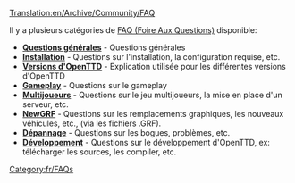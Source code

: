 [[Translation:en/Archive/Community/FAQ]]

{{fr/Manual/Table des matières}}
Il y a plusieurs catégories de [https://www.wikipedia.org/wiki/FAQ FAQ (Foire Aux Questions)] disponible:

*'''[[fr/Manual/FAQ Questions générales|Questions générales]]''' - Questions générales
*'''[[fr/FAQ installation|Installation]]''' - Questions sur l'installation, la configuration requise, etc.
*'''[[fr/FAQ versions OpenTTD|Versions d'OpenTTD]]''' - Explication utilisée pour les différentes versions d'OpenTTD
*'''[[fr/FAQ gameplay|Gameplay]]''' - Questions sur le gameplay
*'''[[fr/FAQ multijoueur|Multijoueurs]]''' - Questions sur le jeu multijoueurs, la mise en place d'un serveur, etc.
*'''[[fr/Archive/Community/FAQ NewGRF|NewGRF]]''' - Questions sur les remplacements graphiques, les nouveaux véhicules, etc., (via les fichiers .GRF).
*'''[[fr/FAQ dépannage|Dépannage]]''' - Questions sur les bogues, problèmes, etc.
*'''[[fr/FAQ développement|Développement]]''' - Questions sur le développement d'OpenTTD, ex: télécharger les sources, les compiler, etc.

[[Category:fr/FAQs]]